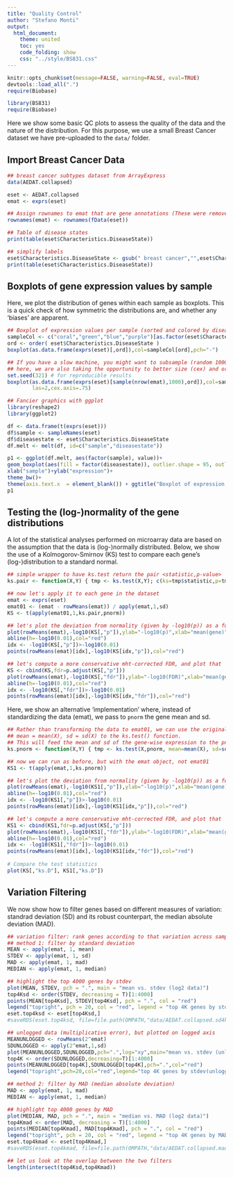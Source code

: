 ```yaml
---
title: "Quality Control"
author: "Stefano Monti"
output:
  html_document:
    theme: united
    toc: yes
    code_folding: show
    css: "../style/BS831.css" 
---
```


```r
knitr::opts_chunk$set(message=FALSE, warning=FALSE, eval=TRUE)
devtools::load_all(".")
require(Biobase)
```

```r
library(BS831)
require(Biobase)
```

Here we show some basic QC plots to assess the quality of the data and
the nature of the distribution. For this purpose, we use a small
Breast Cancer dataset we have pre-uploaded to the `data/` folder.

## Import Breast Cancer Data

```r
## breast cancer subtypes dataset from ArrayExpress
data(AEDAT.collapsed)

eset <- AEDAT.collapsed
emat <- exprs(eset)

## Assign rownames to emat that are gene annotations (These were removed by mistake)
rownames(emat) <- rownames(fData(eset))

## Table of disease states
print(table(eset$Characteristics.DiseaseState))

## simplify labels
eset$Characteristics.DiseaseState <- gsub(" breast cancer","",eset$Characteristics.DiseaseState)
print(table(eset$Characteristics.DiseaseState))
```

## Boxplots of gene expression values by sample

Here, we plot the distribution of genes within each sample as
boxplots. This is a quick check of how symmetric the distributions
are, and whether any 'biases' are apparent.

```r
## Boxplot of expression values per sample (sorted and colored by disease state)
sampleCol <- c("coral","green","blue","purple")[as.factor(eset$Characteristics.DiseaseState)]
ord <- order( eset$Characteristics.DiseaseState )
boxplot(as.data.frame(exprs(eset)[,ord]),col=sampleCol[ord],pch="-")

## If you have a slow machine, you might want to subsample (random 1000 genes from the total)
## here, we are also taking the opportunity to better size (cex) and orient (las) the axis labels
set.seed(321) # for reproducible results
boxplot(as.data.frame(exprs(eset)[sample(nrow(emat),1000),ord]),col=sampleCol[ord],pch="-",
        las=2,cex.axis=.75)

## Fancier graphics with ggplot
library(reshape2)
library(ggplot2)

df <- data.frame(t(exprs(eset)))
df$sample <- sampleNames(eset)
df$diseasestate <- eset$Characteristics.DiseaseState
df.melt <- melt(df, id=c("sample","diseasestate"))

p1 <- ggplot(df.melt, aes(factor(sample), value))+
geom_boxplot(aes(fill = factor(diseasestate)), outlier.shape = 95, outlier.size = 1)+
xlab("sample")+ylab("expression")+
theme_bw()+
theme(axis.text.x  = element_blank()) + ggtitle("Boxplot of expression values by sample")
p1
```

## Testing the (log-)normality of the gene distributions

A lot of the statistical analyses performed on microarray data are
based on the assumption that the data is (log-)normally
distributed. Below, we show the use of a Kolmogorov-Smirnov (KS) test
to compare each gene's (log-)distribution to a standard normal.

```r

## simple wrapper to have ks.test return the pair <statistic,p-value>
ks.pair <- function(X,Y) { tmp <- ks.test(X,Y); c(ks=tmp$statistic,p=tmp$p.value) }

## now let's apply it to each gene in the dataset
emat <- exprs(eset)
emat01 <- (emat - rowMeans(emat)) / apply(emat,1,sd)
KS <- t(apply(emat01,1,ks.pair,pnorm))

## let's plot the deviation from normality (given by -log10(p)) as a function of the gene's expression
plot(rowMeans(emat),-log10(KS[,"p"]),ylab="-log10(p)",xlab="mean(gene)")
abline(h=-log10(0.01),col="red")
idx <- -log10(KS[,"p"])>-log10(0.01)
points(rowMeans(emat)[idx],-log10(KS[idx,"p"]),col="red")

## let's compute a more conservative mht-corrected FDR, and plot that
KS <- cbind(KS,fdr=p.adjust(KS[,"p"]))
plot(rowMeans(emat),-log10(KS[,"fdr"]),ylab="-log10(FDR)",xlab="mean(gene)")
abline(h=-log10(0.01),col="red")
idx <- -log10(KS[,"fdr"])>-log10(0.01)
points(rowMeans(emat)[idx],-log10(KS[idx,"fdr"]),col="red")
```

Here, we show an alternative 'implementation' where, instead of
standardizing the data (emat), we pass to `pnorm` the gene mean and sd.

```r

## Rather than transforming the data to emat01, we can use the original data and add
## mean = mean(X), sd = sd(X) to the ks.test() function.
## This will feed the mean and sd of the gene-wise expression to the pnorm function
ks.pnorm <- function(X,Y) { tmp <- ks.test(X,pnorm, mean=mean(X), sd=sd(X)); c(ks=tmp$statistic,p=tmp$p.value) }

## now we can run as before, but with the emat object, not emat01
KS1 <- t(apply(emat,1,ks.pnorm))

## let's plot the deviation from normality (given by -log10(p)) as a function of the gene's expression
plot(rowMeans(emat),-log10(KS1[,"p"]),ylab="-log10(p)",xlab="mean(gene)")
abline(h=-log10(0.01),col="red")
idx <- -log10(KS1[,"p"])>-log10(0.01)
points(rowMeans(emat)[idx],-log10(KS1[idx,"p"]),col="red")

## let's compute a more conservative mht-corrected FDR, and plot that
KS1 <- cbind(KS1,fdr=p.adjust(KS[,"p"]))
plot(rowMeans(emat),-log10(KS1[,"fdr"]),ylab="-log10(FDR)",xlab="mean(gene)")
abline(h=-log10(0.01),col="red")
idx <- -log10(KS1[,"fdr"])>-log10(0.01)
points(rowMeans(emat)[idx],-log10(KS1[idx,"fdr"]),col="red")
 
# Compare the test statistics
plot(KS[,"ks.D"], KS1[,"ks.D"])
```

## Variation Filtering

We now show how to filter genes based on different measures of
variation: standrad deviation (SD) and its robust counterpart, the
median absolute deviation (MAD).

```r

## variation filter: rank genes according to that variation across samples
## method 1: filter by standard deviation
MEAN <- apply(emat, 1, mean)
STDEV <- apply(emat, 1, sd)
MAD <- apply(emat, 1, mad)
MEDIAN <- apply(emat, 1, median)

## highlight the top 4000 genes by stdev
plot(MEAN, STDEV, pch = ".", main = "mean vs. stdev (log2 data)")
top4Ksd <- order(STDEV, decreasing = T)[1:4000]
points(MEAN[top4Ksd], STDEV[top4Ksd], pch = ".", col = "red")
legend("topright", pch = 20, col = "red", legend = "top 4K genes by stdev")
eset.top4ksd <- eset[top4Ksd,]
#saveRDS(eset.top4ksd, file=file.path(OMPATH,"data/AEDAT.collapsed.sd4k.RDS"))

## unlogged data (multiplicative error), but plotted on logged axis
MEANUNLOGGED <- rowMeans(2^emat)
SDUNLOGGED <- apply(2^emat,1,sd)
plot(MEANUNLOGGED,SDUNLOGGED,pch=".",log="xy",main="mean vs. stdev (unlogged data)")
top4K <- order(SDUNLOGGED,decreasing=T)[1:4000]
points(MEANUNLOGGED[top4K],SDUNLOGGED[top4K],pch=".",col="red")
legend("topright",pch=20,col="red",legend="top 4K genes by stdev(unlogged)")

## method 2: filter by MAD (median absolute deviation)
MAD <- apply(emat, 1, mad)
MEDIAN <- apply(emat, 1, median)

## highlight top 4000 genes by MAD
plot(MEDIAN, MAD, pch = ".", main = "median vs. MAD (log2 data)")
top4Kmad <- order(MAD, decreasing = T)[1:4000]
points(MEDIAN[top4Kmad], MAD[top4Kmad], pch = ".", col = "red")
legend("topright", pch = 20, col = "red", legend = "top 4K genes by MAD")
eset.top4kmad <- eset[top4Kmad,]
#saveRDS(eset.top4kmad, file=file.path(OMPATH,"data/AEDAT.collapsed.mad4k.RDS"))

## let us look at the overlap between the two filters
length(intersect(top4Ksd,top4Kmad))
```
